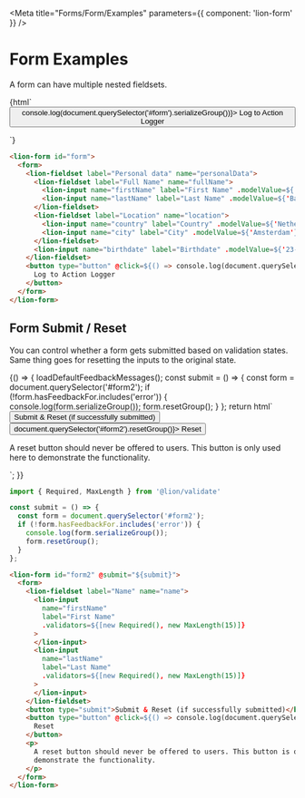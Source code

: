 
<Meta title="Forms/Form/Examples" parameters={{ component: 'lion-form' }} />

# Form Examples

A form can have multiple nested fieldsets.

<Story name="Default">
  {html`
    <lion-form id="form">
      <form>
        <lion-fieldset label="Personal data" name="personalData">
          <lion-fieldset label="Full Name" name="fullName">
            <lion-input name="firstName" label="First Name" .modelValue=${'Foo'}></lion-input>
            <lion-input name="lastName" label="Last Name" .modelValue=${'Bar'}></lion-input>
          </lion-fieldset>
          <lion-fieldset label="Location" name="location">
            <lion-input name="country" label="Country" .modelValue=${'Netherlands'}></lion-input>
            <lion-input name="city" label="City" .modelValue=${'Amsterdam'}></lion-input>
          </lion-fieldset>
          <lion-input name="birthdate" label="Birthdate" .modelValue=${'23-04-1991'}></lion-input>
        </lion-fieldset>
        <button type="button" @click=${() => console.log(document.querySelector('#form').serializeGroup())}>
          Log to Action Logger
        </button>
      </form>
    </lion-form>
  `}
</Story>

```html
<lion-form id="form">
  <form>
    <lion-fieldset label="Personal data" name="personalData">
      <lion-fieldset label="Full Name" name="fullName">
        <lion-input name="firstName" label="First Name" .modelValue=${'Foo'}></lion-input>
        <lion-input name="lastName" label="Last Name" .modelValue=${'Bar'}></lion-input>
      </lion-fieldset>
      <lion-fieldset label="Location" name="location">
        <lion-input name="country" label="Country" .modelValue=${'Netherlands'}></lion-input>
        <lion-input name="city" label="City" .modelValue=${'Amsterdam'}></lion-input>
      </lion-fieldset>
      <lion-input name="birthdate" label="Birthdate" .modelValue=${'23-04-1991'}></lion-input>
    </lion-fieldset>
    <button type="button" @click=${() => console.log(document.querySelector('#form').serializeGroup())}>
      Log to Action Logger
    </button>
  </form>
</lion-form>
```

## Form Submit / Reset

You can control whether a form gets submitted based on validation states.
Same thing goes for resetting the inputs to the original state.

<Story name="Submit/reset">
  {() => {
    loadDefaultFeedbackMessages();
    const submit = () => {
      const form = document.querySelector('#form2');
      if (!form.hasFeedbackFor.includes('error')) {
        console.log(form.serializeGroup());
        form.resetGroup();
      }
    };
    return html`
      <lion-form id="form2" @submit="${submit}"
        ><form>
          <lion-fieldset label="Name" name="name">
            <lion-input
              name="firstName"
              label="First Name"
              .validators=${[new Required(), new MaxLength(15)]}
            >
            </lion-input>
            <lion-input
              name="lastName"
              label="Last Name"
              .validators=${[new Required(), new MaxLength(15)]}
            >
            </lion-input>
          </lion-fieldset>
          <button type="submit">Submit & Reset (if successfully submitted)</button>
          <button type="button" @click=${() => document.querySelector('#form2').resetGroup()}>
            Reset
          </button>
          <p>
            A reset button should never be offered to users. This button is only used here to
            demonstrate the functionality.
          </p>
        </form></lion-form
      >
    `;
  }}
</Story>

```js
import { Required, MaxLength } from '@lion/validate'

const submit = () => {
  const form = document.querySelector('#form2');
  if (!form.hasFeedbackFor.includes('error')) {
    console.log(form.serializeGroup());
    form.resetGroup();
  }
};
```

```html
<lion-form id="form2" @submit="${submit}">
  <form>
    <lion-fieldset label="Name" name="name">
      <lion-input
        name="firstName"
        label="First Name"
        .validators=${[new Required(), new MaxLength(15)]}
      >
      </lion-input>
      <lion-input
        name="lastName"
        label="Last Name"
        .validators=${[new Required(), new MaxLength(15)]}
      >
      </lion-input>
    </lion-fieldset>
    <button type="submit">Submit & Reset (if successfully submitted)</button>
    <button type="button" @click=${() => console.log(document.querySelector('#form2'))}>
      Reset
    </button>
    <p>
      A reset button should never be offered to users. This button is only used here to
      demonstrate the functionality.
    </p>
  </form>
</lion-form>
```
